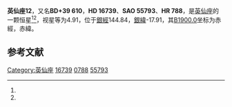 {{Starbox begin
| name = 英仙座12
}}
{{Starbox observe
| epoch = [[J2000.0|J2000.0]]
| constell = [[英仙座|英仙座]]<ref name=SIMBAD>{{cite web
 | url=http://simbad.u-strasbg.fr/simbad/sim-id?Ident=HR+788
 | title=Pulsating variable Star
 | publisher=Centre de Données astronomiques de Strasbourg
 | work=SIMBAD
 | accessdate=2012-07-13
 | archive-date=2019-07-22
 | archive-url=https://web.archive.org/web/20190722112433/http://simbad.u-strasbg.fr/simbad/sim-id?Ident=HR+788
 | dead-url=no
 }}</ref><ref name=DATA>{{cite web
 | url=http://vizier.u-strasbg.fr/viz-bin/VizieR-5?-out.add=.&-source=5050&-corr=PK=HR&-out.max=9999&HR=788
 | title=VizieR Detailed Page
 | accessdate=2012-07-13
 | archive-date=2016-03-04
 | archive-url=https://web.archive.org/web/20160304211523/http://vizier.u-strasbg.fr/viz-bin/VizieR-5?-out.add=.&-source=5050&-corr=PK=HR&-out.max=9999&HR=788
 | dead-url=no
 }}</ref>
| 星官 = 
| ra = {{RA|2|42|14.9}}<ref name=SIMBAD /><ref name=DATA />
| dec = {{DEC|+40|11|38}}<ref name=SIMBAD /><ref name=DATA />
| appmag_v = 4.91<ref name=SIMBAD /><ref name=DATA />
}}
{{Starbox character
| class = F9V<ref name=SIMBAD /><ref name=DATA />
| b-v = 0.59<ref name=SIMBAD /><ref name=DATA />
| u-b = 0.14<ref name=SIMBAD /><ref name=DATA />
| r-i = 0.3<ref name=SIMBAD /><ref name=DATA />
| variable = 
}}
{{Starbox astrometry
| radial_v = 0.14
| prop_mo_ra = -23
| parallax = 0.043
| p_error = 
}}
{{Starbox catalog
| names =BD+39 610，[[SAO星表|SAO]] 55793，[[HD星表|HD]] 16739，[[HR星表|HR]] 788}}
{{Starbox reference |Simbad=HR+788}}
{{Starbox end}}

'''英仙座12'''，又名'''BD+39 610'''，'''HD 16739'''、'''SAO 55793'''、'''HR 788'''，是[[英仙座|英仙座]]的一颗恒星<ref name=SIMBAD /><ref name=DATA />，视星等为4.91，位于[[銀道座標系|銀經]]144.84，[[銀道座標系|銀緯]]-17.91，其[[B1900.0|B1900.0]]坐标为赤經{{RA|2|35|56}}，赤緯{{DEC|+39|-17.91|16}}。

== 参考文献 ==
{{reflist}}

{{star-stub}}

{{英仙座恒星}}
{{星官|大陵|8|21}}
[[Category:英仙座|Category:英仙座]]
[[Category:HD和HDE天體|16739]]
[[Category:HR天體|0788]]
[[Category:SAO天體|55793]]